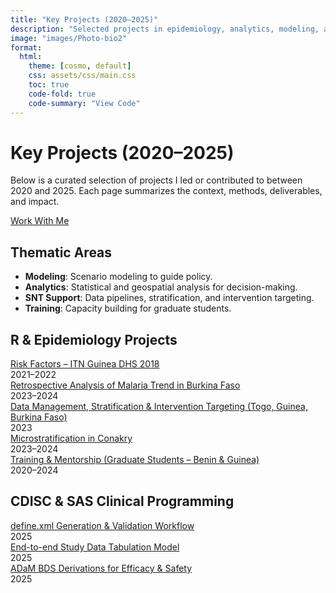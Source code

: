 ```yaml
---
title: "Key Projects (2020–2025)"
description: "Selected projects in epidemiology, analytics, modeling, and training."
image: "images/Photo-bio2"
format:
  html:
    theme: [cosmo, default]
    css: assets/css/main.css
    toc: true
    code-fold: true
    code-summary: "View Code"
---
```


# Key Projects (2020–2025) {.header-section}
Below is a curated selection of projects I led or contributed to between 2020 and 2025. Each page summarizes the context, methods, deliverables, and impact.

<a href="contact.qmd" class="btn-github">Work With Me</a>

## Thematic Areas {.section-title}
- **Modeling**: Scenario modeling to guide policy.  
- **Analytics**: Statistical and geospatial analysis for decision-making.  
- **SNT Support**: Data pipelines, stratification, and intervention targeting.  
- **Training**: Capacity building for graduate students.

## R & Epidemiology Projects {.section-title}
<div id="R & Epidemiology Projects" class="projects-grid">

<div class="project-card" data-tags="analytics epidemiology dhs itn guinea">
  <a href="/projects/risk_factors.html">Risk Factors – ITN Guinea DHS 2018</a>
  <div class="project-meta">2021–2022</div>
</div>

<div class="project-card" data-tags="burkina incidence trend mapping hmis">
  <a href="/projects/retrospective_analysis.html">Retrospective Analysis of Malaria Trend in Burkina Faso</a>
  <div class="project-meta">2023–2024</div>
</div>

<div class="project-card" data-tags="burkina guinea togo targeting stratification snt">
  <a href="/projects/snt-stratification-targeting.html">Data Management, Stratification & Intervention Targeting (Togo, Guinea, Burkina Faso)</a>
  <div class="project-meta">2023</div>
</div>

<div class="project-card" data-tags="microstrat conakry mapping">
  <a href="/projects/microstratification-conakry.html">Microstratification in Conakry</a>
  <div class="project-meta">2023–2024</div>
</div>

<div class="project-card" data-tags="mentorship training supervision">
  <a href="/projects/training-mentorship-2020-2024.html">Training & Mentorship (Graduate Students – Benin & Guinea)</a>
  <div class="project-meta">2020–2024</div>
</div>

</div>

## CDISC & SAS Clinical Programming {.section-title}
<div id="CDISC & SAS Clinical Programming" class="projects-grid">

<div class="project-card" data-tags="cdisc define.xml validation">
  <a href="/projects/cdisc-define-xml.html">define.xml Generation & Validation Workflow</a>
  <div class="project-meta">2025</div>
</div>

<div class="project-card" data-tags="cdisc-sdtm">
  <a href="/projects/cdisc-sdtm.html">End-to-end Study Data Tabulation Model</a>
  <div class="project-meta">2025</div>
</div>

<div class="project-card" data-tags="cdisc-sdtm-adam-tlf">
  <a href="/projects/cdisc-adam-bds.html">ADaM BDS Derivations for Efficacy & Safety</a>
  <div class="project-meta">2025</div>
</div>

</div>